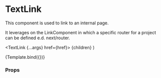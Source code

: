 
<Meta title="Components/Link/TextLink" component={TextLink} />

# TextLink

This component is used to link to an internal page.

It leverages on the LinkComponent in which a specific router for a project can be defined e.d. next/router.

  <TextLink {...args} href={href}>
    {children}
  </TextLink>
)

<Canvas>
  <Story name="Default" args={{ children: 'Internal link', href: '#TextLink' }}>
    {Template.bind({})}
  </Story>
</Canvas>

### Props

<ArgsTable story="Default" />

